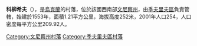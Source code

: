 {{coord|48|59|20|N|28|37|57|E|scale:30000|display=title}}

'''科柳希夫'''（{{lang-uk|Колюхів}}），是[[烏克蘭|烏克蘭]]的村落，位於該國西南部[[文尼察州|文尼察州]]，由[[季夫里夫區|季夫里夫區]]負責管轄，始建於1553年，面積1.21平方公里，海拔高度252米，2001年人口254，人口密度每平方公里209.92人。

[[Category:文尼察州村落|Category:文尼察州村落]]
[[Category:季夫里夫區村落|Category:季夫里夫區村落]]


{{Vinnytsia-geo-stub}}